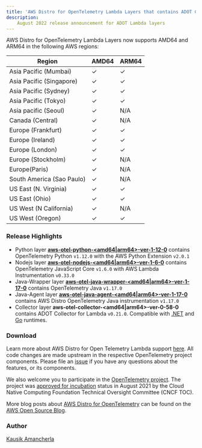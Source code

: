 ```yaml
---
title: 'AWS Distro for OpenTelemetry Lambda Layers that contains ADOT Collector v0.21.0 are now available'
description:
    August 2022 release announcement for ADOT Lambda layers
---
```



<SectionSeparator />

AWS Distro for OpenTelemetry Lambda Layers now supports AMD64 and ARM64 in the following AWS regions:

|Region                   | AMD64 | ARM64 |
|-------------------------|-------|-------|
|Asia Pacific (Mumbai)    |  ✓    |  ✓    |
|Asia Pacific (Singapore) |  ✓    |  ✓    |
|Asia Pacific (Sydney)    |  ✓    |  ✓    |
|Asia Pacific (Tokyo)     |  ✓    |  ✓    |
|Asia pacific (Seoul)     |  ✓    | N/A   |
|Canada (Central)         |  ✓    | N/A   |
|Europe (Frankfurt)       |  ✓    |  ✓    |
|Europe (Ireland)         |  ✓    |  ✓    |
|Europe (London)          |  ✓    |  ✓    |
|Europe (Stockholm)       |  ✓    | N/A   |
|Europe(Paris)            |  ✓    | N/A   |
|South America (Sao Paulo)|  ✓    | N/A   |
|US East (N. Virginia)    |  ✓    |  ✓    |
|US East (Ohio)           |  ✓    |  ✓    |
|US West (N California)   |  ✓    | N/A   |
|US West (Oregon)         |  ✓    |  ✓    |

<SectionSeparator />

### Release Highlights

- Python layer [**aws-otel-python-<amd64|arm64>-ver-1-12-0**](https://aws-otel.github.io/docs/getting-started/lambda/lambda-python) contains OpenTelemetry Python `v1.12.0` with the AWS Python Extension `v2.0.1`
- Nodejs layer [**aws-otel-nodejs-<amd64|arm64>-ver-1-6-0**](https://aws-otel.github.io/docs/getting-started/lambda/lambda-js) contains OpenTelemetry JavaScript Core `v1.6.0` with AWS Lambda Instrumentation `v0.33.0`
- Java-Wrapper layer [**aws-otel-java-wrapper-<amd64|arm64>-ver-1-17-0**](https://aws-otel.github.io/docs/getting-started/lambda/lambda-java) contains OpenTelemetry Java `v1.17.0`
- Java-Agent layer [**aws-otel-java-agent-<amd64|arm64>-ver-1-17-0**](https://aws-otel.github.io/docs/getting-started/lambda/lambda-java-auto-instr) contains AWS Distro OpenTelemetry Java instrumentation `v1.17.0`
- Collector layer **aws-otel-collector-<amd64|arm64>-ver-0-58-0** contains ADOT Collector for Lambda `v0.21.0`. Compatible with [.NET](https://aws-otel.github.io/docs/getting-started/lambda/lambda-dotnet) and [Go](https://aws-otel.github.io/docs/getting-started/lambda/lambda-go) runtimes.

### Download

Learn more about AWS Distro for Open Telemetry Lambda support [here](https://aws-otel.github.io/docs/getting-started/lambda). All code changes are made upstream in the respective OpenTelemetry project components. Please file an [issue](https://github.com/aws-observability/aws-otel-community/issues) if you have any questions about the features, or its components.

We also welcome you to participate in the [OpenTelemetry project](https://github.com/open-telemetry). The project was [approved for incubation](https://www.cncf.io/blog/2021/08/26/opentelemetry-becomes-a-cncf-incubating-project/) status in August 2021 by the Cloud Native Computing Foundation Technical Oversight Committee (CNCF TOC).

More blog posts about 
[AWS Distro for OpenTelemetry](https://aws.amazon.com/blogs/opensource/category/management-tools/aws-distro-for-opentelemetry/) can be found on the 
[AWS Open Source Blog](https://aws.amazon.com/blogs/opensource/category/management-tools/aws-distro-for-opentelemetry/).



### Author


[Kausik Amancherla](https://github.com/kausik-A) 
